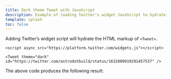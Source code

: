 ```yaml
---
title: Dark theme Tweet with JavaScript
description: Example of loading Twitter’s widget JavaScript to hydrate the Astro Embed Tweet component using a dark color theme
template: splash
toc: false
---
```



Adding Twitter’s widget script will hydrate the HTML markup of `<Tweet>`.

```astro
<script async src="https://platform.twitter.com/widgets.js"></script>

<Tweet theme="dark" id="https://twitter.com/astrodotbuild/status/1632809919291457537" />
```

The above code produces the following result:

<script async src="https://platform.twitter.com/widgets.js"></script>

<Tweet theme="dark" id="https://twitter.com/astrodotbuild/status/1632809919291457537" />

<LinkCard title="See full Tweet docs" href="/components/twitter/" />
